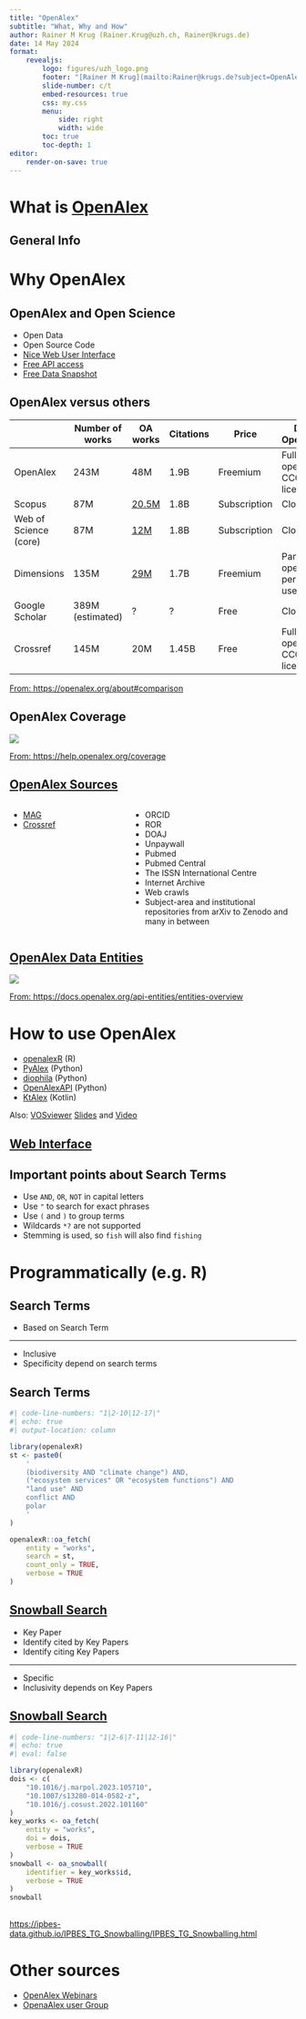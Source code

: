```yaml
---
title: "OpenAlex"
subtitle: "What, Why and How"
author: Rainer M Krug (Rainer.Krug@uzh.ch, Rainer@krugs.de) 
date: 14 May 2024
format: 
    revealjs:
        logo: figures/uzh_logo.png
        footer: "[Rainer M Krug](mailto:Rainer@krugs.de?subject=OpenAlex%20ReproducibiliTea%20Journal%20Club), ReproducibiliTea UZH Journal Club 14 May 2024"
        slide-number: c/t
        embed-resources: true
        css: my.css
        menu:
            side: right
            width: wide
        toc: true
        toc-depth: 1
editor:
    render-on-save: true
---
```



# What is [OpenAlex](OpenAlex.org)

## General Info

# Why OpenAlex

## OpenAlex and Open Science

- Open Data
- Open Source Code
- [Nice Web User Interface](https://openalex.org/)
- [Free API access](https://help.openalex.org/api-and-data-snapshot)
- [Free Data Snapshot](https://docs.openalex.org/download-all-data/openalex-snapshot) 

## OpenAlex versus others  {.extra-small}

|                       | Number of works  | OA works    | Citations | Price        | Data Openness             | Org structure |
| --------------------- | ---------------- | ----------- | --------- | ------------ | ------------------------- | ------------- |
| OpenAlex              | 243M             | 48M         | 1.9B      | Freemium     | Fully open, CC0 license   | Non-profit    |
| Scopus                | 87M              | [20.5M](https://blog.scopus.com/posts/scopus-now-includes-90-million-content-records) | 1.8B      | Subscription | Closed                    | For Profit    |
| Web of Science (core) | 87M              | [12M](https://clarivate.com/webofsciencegroup/solutions/open-access/)   | 1.8B      | Subscription | Closed                    | For Profit    |
| Dimensions            | 135M             | [29M](https://www.dimensions.ai/resources/evaluate-your-universitys-oa-status/)   | 1.7B      | Freemium     | Partly open, personal use | For Profit    |
| Google Scholar        | 389M (estimated) | ?           | ?         | Free         | Closed                    | For Profit    |
| Crossref              | 145M             | 20M         | 1.45B     | Free         | Fully open, CC0 license   | Non-profit    |


::: footer
[From: https://openalex.org/about#comparison](https://openalex.org/about#comparison)
:::

## OpenAlex Coverage

![](figures/coverage.png)

::: footer
[From: https://help.openalex.org/coverage](https://help.openalex.org/coverage)
:::


## [OpenAlex Sources](https://help.openalex.org/how-it-works#our-data-sources)
:::: {.columns}

::: {.column width="40%"}
- [MAG](https://aka.ms/msracad)
- [Crossref](https://www.crossref.org/)
:::

::: {.column width="60%"}   

- ORCID
- ROR
- DOAJ
- Unpaywall
- Pubmed
- Pubmed Central
- The ISSN International Centre
- Internet Archive
- Web crawls
- Subject-area and institutional repositories from arXiv to Zenodo and many in between
:::

::::

## [OpenAlex Data Entities](https://docs.openalex.org/api-entities/entities-overview)

![](figures/oa_entities_overview.png)

::: footer
[From: https://docs.openalex.org/api-entities/entities-overview](https://docs.openalex.org/api-entities/entities-overview)
:::
# How to use OpenAlex

- [openalexR](https://docs.ropensci.org/openalexR/) (R)
- [PyAlex](https://github.com/J535D165/pyalex) (Python)
- [diophila](https://pypi.org/project/diophila/) (Python)
- [OpenAlexAPI](https://pypi.org/project/openalexapi/) (Python)
- [KtAlex](https://github.com/benedekh/KtAlex) (Kotlin)

Also: [VOSviewer](https://www.vosviewer.com) [Slides](https://explore.openalex.org/Visualizing_Science_Using_OpenAlex_and_VOSviewer.pdf) and [Video](https://www.youtube.com/watch?v=MfwFzLQmUwo)



## [Web Interface](https://openalex.org/){target="_blank"} {.slide data-background-image="figures/oa_web_view_2024-05-06_at_09.43.32.png" data-background-size="contain"}


## Important points about Search Terms

- Use `AND`, `OR`, `NOT` in capital letters
- Use `"` to search for exact phrases
- Use `(` and `)` to group terms
- Wildcards `*?` are not supported
- Stemming is used, so `fish` will also find `fishing`


# Programmatically (e.g. R)

## Search Terms

::: {.incremental}
- Based on Search Term

----

- Inclusive
- Specificity depend on search terms
:::


## Search Terms

```r
#| code-line-numbers: "1|2-10|12-17|"
#| echo: true
#| output-location: column

library(openalexR)
st <- paste0(
    '
    (biodiversity AND "climate change") AND,
    ("ecosystem services" OR "ecosystem functions") AND
    "land use" AND
    conflict AND
    polar
    '
)

openalexR::oa_fetch(
    entity = "works",
    search = st,
    count_only = TRUE,
    verbose = TRUE
)
```


## [Snowball Search](https://ipbes-data.github.io/IPBES_TG_Snowballing/IPBES_TG_Snowballing.html)

::: {.incremental}
- Key Paper
- Identify cited by Key Papers
- Identify citing Key Papers

----

- Specific
- Inclusivity depends on Key Papers
:::


## [Snowball Search](https://ipbes-data.github.io/IPBES_TG_Snowballing/IPBES_TG_Snowballing.html)

```r
#| code-line-numbers: "1|2-6|7-11|12-16|"
#| echo: true
#| eval: false

library(openalexR)
dois <- c(
    "10.1016/j.marpol.2023.105710",
    "10.1007/s13280-014-0582-z",
    "10.1016/j.cosust.2022.101160"
)
key_works <- oa_fetch(
    entity = "works",
    doi = dois,
    verbose = TRUE
)
snowball <- oa_snowball(
    identifier = key_works$id,
    verbose = TRUE
)
snowball
```


## {.slide data-background-image="figures/snowball_search.png" data-background-size="contain"}

::: {.footer}
[https://ipbes-data.github.io/IPBES_TG_Snowballing/IPBES_TG_Snowballing.html](https://ipbes-data.github.io/IPBES_TG_Snowballing/IPBES_TG_Snowballing.html){target="_blank"}
:::

# Other sources


- [OpenAlex Webinars](https://openalex.org/webinars)
- [OpenaAlex user Group](https://groups.google.com/g/openalex-users)
